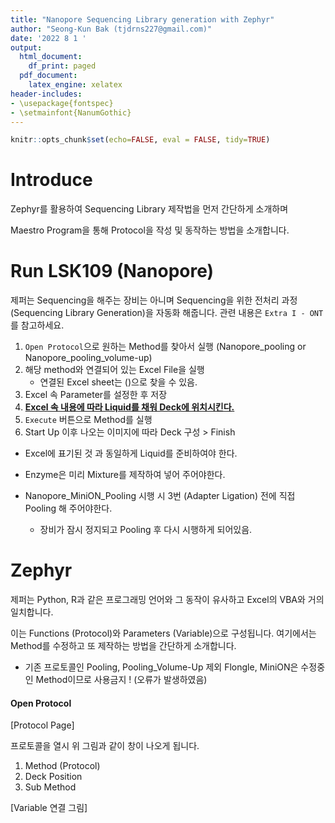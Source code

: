 ```yaml
---
title: "Nanopore Sequencing Library generation with Zephyr"
author: "Seong-Kun Bak (tjdrns227@gmail.com)"
date: '2022 8 1 '
output:
  html_document:
    df_print: paged
  pdf_document:
    latex_engine: xelatex
header-includes:
- \usepackage{fontspec}
- \setmainfont{NanumGothic}
---
```


```r
knitr::opts_chunk$set(echo=FALSE, eval = FALSE, tidy=TRUE)
```

# Introduce

Zephyr를 활용하여 Sequencing Library 제작법을 먼저 간단하게 소개하며

Maestro Program을 통해 Protocol을 작성 및 동작하는 방법을 소개합니다.

# Run LSK109 (Nanopore)

제퍼는 Sequencing을 해주는 장비는 아니며 Sequencing을 위한 전처리 과정 (Sequencing Library Generation)을 자동화 해줍니다. 관련 내용은 `Extra I - ONT` 를 참고하세요.

1.  `Open Protocol`으로 원하는 Method를 찾아서 실행 (Nanopore_pooling or Nanopore_pooling_volume-up)
2.  해당 method와 연결되어 있는 Excel File을 실행
    -   연결된 Excel sheet는 ()으로 찾을 수 있음.
3.  Excel 속 Parameter를 설정한 후 저장
4.  [**Excel 속 내용에 따라 Liquid를 채워 Deck에 위치시킨다.**]{.underline}
5.  `Execute` 버튼으로 Method를 실행
6.  Start Up 이후 나오는 이미지에 따라 Deck 구성 \> Finish

-   Excel에 표기된 것 과 동일하게 Liquid를 준비하여야 한다.

-   Enzyme은 미리 Mixture를 제작하여 넣어 주어야한다.

-   Nanopore_MiniON_Pooling 시행 시 3번 (Adapter Ligation) 전에 직접 Pooling 해 주어야한다.

    -   장비가 잠시 정지되고 Pooling 후 다시 시행하게 되어있음.

# Zephyr

제퍼는 Python, R과 같은 프로그래밍 언어와 그 동작이 유사하고 Excel의 VBA와 거의 일치합니다.

이는 Functions (Protocol)와 Parameters (Variable)으로 구성됩니다. 여기에서는 Method를 수정하고 또 제작하는 방법을 간단하게 소개합니다.

* 기존 프로토콜인 Pooling, Pooling_Volume-Up 제외 Flongle, MiniON은 수정중인 Method이므로 사용금지 ! (오류가 발생하였음)

#### Open Protocol

[Protocol Page]

프로토콜을 열시 위 그림과 같이 창이 나오게 됩니다.

1.  Method (Protocol)
2.  Deck Position
3.  Sub Method

[Variable 연결 그림]
